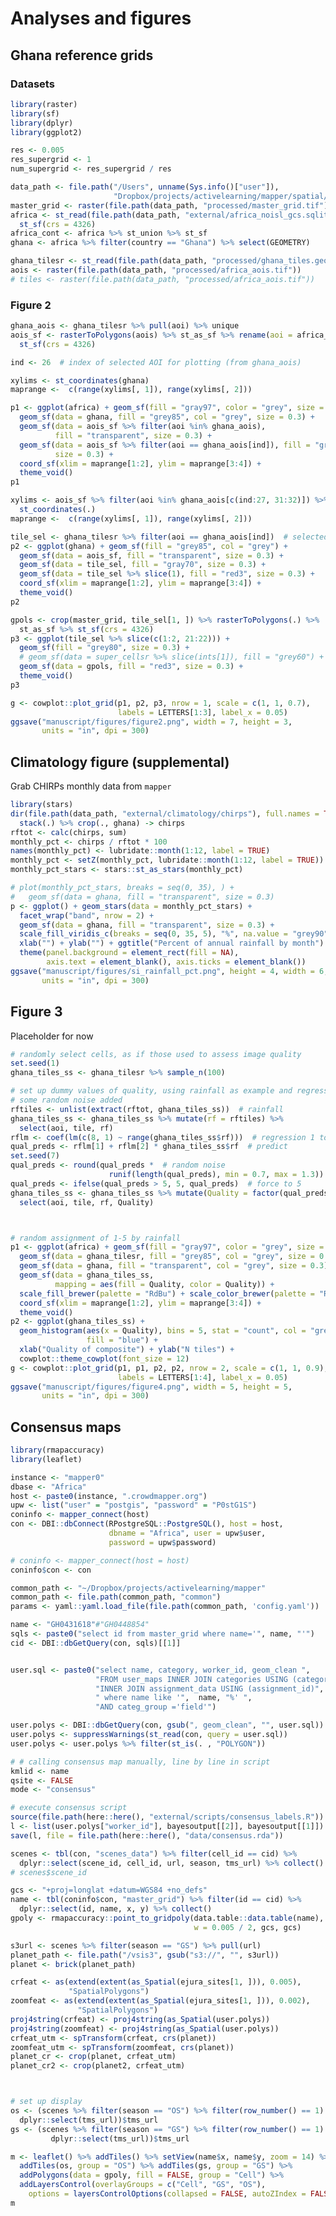 
# Analyses and figures

## Ghana reference grids

### Datasets

```r
library(raster)
library(sf)
library(dplyr)
library(ggplot2)

res <- 0.005
res_supergrid <- 1
num_supergrid <- res_supergrid / res

data_path <- file.path("/Users", unname(Sys.info()["user"]),
                       "Dropbox/projects/activelearning/mapper/spatial/data")
master_grid <- raster(file.path(data_path, "processed/master_grid.tif"))
africa <- st_read(file.path(data_path, "external/africa_noisl_gcs.sqlite")) %>% 
  st_sf(crs = 4326)
africa_cont <- africa %>% st_union %>% st_sf
ghana <- africa %>% filter(country == "Ghana") %>% select(GEOMETRY)

ghana_tilesr <- st_read(file.path(data_path, "processed/ghana_tiles.geojson"))
aois <- raster(file.path(data_path, "processed/africa_aois.tif"))
# tiles <- raster(file.path(data_path, "processed/africa_aois.tif"))
```



### Figure 2
```r
ghana_aois <- ghana_tilesr %>% pull(aoi) %>% unique
aois_sf <- rasterToPolygons(aois) %>% st_as_sf %>% rename(aoi = africa_aois) %>%
  st_sf(crs = 4326)

ind <- 26  # index of selected AOI for plotting (from ghana_aois)

xylims <- st_coordinates(ghana)
maprange <-  c(range(xylims[, 1]), range(xylims[, 2]))

p1 <- ggplot(africa) + geom_sf(fill = "gray97", color = "grey", size = 0.25) +
  geom_sf(data = ghana, fill = "grey85", col = "grey", size = 0.3) +
  geom_sf(data = aois_sf %>% filter(aoi %in% ghana_aois),
          fill = "transparent", size = 0.3) +
  geom_sf(data = aois_sf %>% filter(aoi == ghana_aois[ind]), fill = "gray70",
          size = 0.3) +
  coord_sf(xlim = maprange[1:2], ylim = maprange[3:4]) +
  theme_void()
p1

xylims <- aois_sf %>% filter(aoi %in% ghana_aois[c(ind:27, 31:32)]) %>%
  st_coordinates(.)
maprange <-  c(range(xylims[, 1]), range(xylims[, 2]))

tile_sel <- ghana_tilesr %>% filter(aoi == ghana_aois[ind])  # selected tile
p2 <- ggplot(ghana) + geom_sf(fill = "grey85", col = "grey") +
  geom_sf(data = aois_sf, fill = "transparent", size = 0.3) +
  geom_sf(data = tile_sel, fill = "gray70", size = 0.3) +
  geom_sf(data = tile_sel %>% slice(1), fill = "red3", size = 0.3) +
  coord_sf(xlim = maprange[1:2], ylim = maprange[3:4]) +
  theme_void()
p2

gpols <- crop(master_grid, tile_sel[1, ]) %>% rasterToPolygons(.) %>%
  st_as_sf %>% st_sf(crs = 4326)
p3 <- ggplot(tile_sel %>% slice(c(1:2, 21:22))) +
  geom_sf(fill = "grey80", size = 0.3) +
  # geom_sf(data = super_cellsr %>% slice(ints[1]), fill = "grey60") +
  geom_sf(data = gpols, fill = "red3", size = 0.3) +
  theme_void()
p3

g <- cowplot::plot_grid(p1, p2, p3, nrow = 1, scale = c(1, 1, 0.7), 
                        labels = LETTERS[1:3], label_x = 0.05)
ggsave("manuscript/figures/figure2.png", width = 7, height = 3, 
       units = "in", dpi = 300)

```

## Climatology figure (supplemental)

Grab CHIRPs monthly data from `mapper`
```r
library(stars)
dir(file.path(data_path, "external/climatology/chirps"), full.names = TRUE) %>% 
  stack(.) %>% crop(., ghana) -> chirps
rftot <- calc(chirps, sum)
monthly_pct <- chirps / rftot * 100
names(monthly_pct) <- lubridate::month(1:12, label = TRUE)
monthly_pct <- setZ(monthly_pct, lubridate::month(1:12, label = TRUE))
monthly_pct_stars <- stars::st_as_stars(monthly_pct)

# plot(monthly_pct_stars, breaks = seq(0, 35), ) + 
#   geom_sf(data = ghana, fill = "transparent", size = 0.3)
p <- ggplot() + geom_stars(data = monthly_pct_stars) + 
  facet_wrap("band", nrow = 2) + 
  geom_sf(data = ghana, fill = "transparent", size = 0.3) +
  scale_fill_viridis_c(breaks = seq(0, 35, 5), "%", na.value = "grey90") +
  xlab("") + ylab("") + ggtitle("Percent of annual rainfall by month") + 
  theme(panel.background = element_rect(fill = NA), 
        axis.text = element_blank(), axis.ticks = element_blank()) 
ggsave("manuscript/figures/si_rainfall_pct.png", height = 4, width = 6, 
       units = "in", dpi = 300)
```

## Figure 3
Placeholder for now
```r
# randomly select cells, as if those used to assess image quality
set.seed(1)
ghana_tiles_ss <- ghana_tilesr %>% sample_n(100)

# set up dummy values of quality, using rainfall as example and regression with
# some random noise added
rftiles <- unlist(extract(rftot, ghana_tiles_ss))  # rainfall
ghana_tiles_ss <- ghana_tiles_ss %>% mutate(rf = rftiles) %>% 
  select(aoi, tile, rf)
rflm <- coef(lm(c(8, 1) ~ range(ghana_tiles_ss$rf)))  # regression 1 to 8
qual_preds <- rflm[1] + rflm[2] * ghana_tiles_ss$rf  # predict
set.seed(7) 
qual_preds <- round(qual_preds *  # random noise
                      runif(length(qual_preds), min = 0.7, max = 1.3))
qual_preds <- ifelse(qual_preds > 5, 5, qual_preds)  # force to 5
ghana_tiles_ss <- ghana_tiles_ss %>% mutate(Quality = factor(qual_preds)) %>% 
  select(aoi, tile, rf, Quality)



# random assignment of 1-5 by rainfall
p1 <- ggplot(africa) + geom_sf(fill = "gray97", color = "grey", size = 0.25) +
  geom_sf(data = ghana_tilesr, fill = "grey85", col = "grey", size = 0.3) +
  geom_sf(data = ghana, fill = "transparent", col = "grey", size = 0.3) +
  geom_sf(data = ghana_tiles_ss, 
          mapping = aes(fill = Quality, color = Quality)) +   
  scale_fill_brewer(palette = "RdBu") + scale_color_brewer(palette = "RdBu") + 
  coord_sf(xlim = maprange[1:2], ylim = maprange[3:4]) + 
  theme_void()
p2 <- ggplot(ghana_tiles_ss) + 
  geom_histogram(aes(x = Quality), bins = 5, stat = "count", col = "grey", 
                 fill = "blue") + 
  xlab("Quality of composite") + ylab("N tiles") + 
  cowplot::theme_cowplot(font_size = 12)
g <- cowplot::plot_grid(p1, p1, p2, p2, nrow = 2, scale = c(1, 1, 0.9), 
                        labels = LETTERS[1:4], label_x = 0.05)
ggsave("manuscript/figures/figure4.png", width = 5, height = 5, 
       units = "in", dpi = 300)

```




## Consensus maps
```r
library(rmapaccuracy)
library(leaflet)

instance <- "mapper0"
dbase <- "Africa"
host <- paste0(instance, ".crowdmapper.org")
upw <- list("user" = "postgis", "password" = "P0stG1S")
coninfo <- mapper_connect(host)
con <- DBI::dbConnect(RPostgreSQL::PostgreSQL(), host = host,
                      dbname = "Africa", user = upw$user,
                      password = upw$password)

# coninfo <- mapper_connect(host = host)
coninfo$con <- con

common_path <- "~/Dropbox/projects/activelearning/mapper"
common_path <- file.path(common_path, "common")
params <- yaml::yaml.load_file(file.path(common_path, 'config.yaml'))

name <- "GH0431618"#"GH0448854"
sqls <- paste0("select id from master_grid where name='", name, "'")
cid <- DBI::dbGetQuery(con, sqls)[[1]]


user.sql <- paste0("select name, category, worker_id, geom_clean ",
                   "FROM user_maps INNER JOIN categories USING (category)",
                   "INNER JOIN assignment_data USING (assignment_id)",
                   " where name like '",  name, "%' ",
                   "AND categ_group ='field'")

user.polys <- DBI::dbGetQuery(con, gsub(", geom_clean", "", user.sql))
user.polys <- suppressWarnings(st_read(con, query = user.sql))
user.polys <- user.polys %>% filter(st_is(. , "POLYGON"))

# # calling consensus map manually, line by line in script
kmlid <- name
qsite <- FALSE
mode <- "consensus"

# execute consensus script
source(file.path(here::here(), "external/scripts/consensus_labels.R"))
l <- list(user.polys["worker_id"], bayesoutput[[2]], bayesoutput[[1]])
save(l, file = file.path(here::here(), "data/consensus.rda"))

scenes <- tbl(con, "scenes_data") %>% filter(cell_id == cid) %>% 
  dplyr::select(scene_id, cell_id, url, season, tms_url) %>% collect()
# scenes$scene_id

gcs <- "+proj=longlat +datum=WGS84 +no_defs"
name <- tbl(coninfo$con, "master_grid") %>% filter(id == cid) %>%
  dplyr::select(id, name, x, y) %>% collect()
gpoly <- rmapaccuracy::point_to_gridpoly(data.table::data.table(name), 
                                         w = 0.005 / 2, gcs, gcs)

s3url <- scenes %>% filter(season == "GS") %>% pull(url)
planet_path <- file.path("/vsis3", gsub("s3://", "", s3url)) 
planet <- brick(planet_path)

crfeat <- as(extend(extent(as_Spatial(ejura_sites[1, ])), 0.005),
             "SpatialPolygons")
zoomfeat <- as(extend(extent(as_Spatial(ejura_sites[1, ])), 0.002),
               "SpatialPolygons")
proj4string(crfeat) <- proj4string(as_Spatial(user.polys))
proj4string(zoomfeat) <- proj4string(as_Spatial(user.polys))
crfeat_utm <- spTransform(crfeat, crs(planet))
zoomfeat_utm <- spTransform(zoomfeat, crs(planet))
planet_cr <- crop(planet, crfeat_utm)
planet_cr2 <- crop(planet2, crfeat_utm)



# set up display
os <- (scenes %>% filter(season == "OS") %>% filter(row_number() == 1) %>% 
  dplyr::select(tms_url))$tms_url
gs <- (scenes %>% filter(season == "GS") %>% filter(row_number() == 1) %>% 
         dplyr::select(tms_url))$tms_url

m <- leaflet() %>% addTiles() %>% setView(name$x, name$y, zoom = 14) %>% 
  addTiles(os, group = "OS") %>% addTiles(gs, group = "GS") %>% 
  addPolygons(data = gpoly, fill = FALSE, group = "Cell") %>% 
  addLayersControl(overlayGroups = c("Cell", "GS", "OS"),
    options = layersControlOptions(collapsed = FALSE, autoZIndex = FALSE))
m


```

